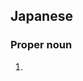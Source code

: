 ==Japanese==
{{ja-kanjitab|い|やま|yomi=k}}

===Proper noun===
{{ja-pos|いやま|proper|hhira=ゐやま}}

# {{surname|lang=ja|sort=いやま}}